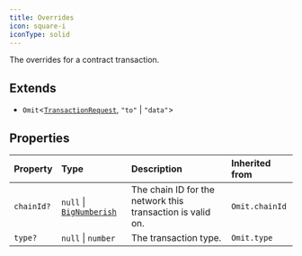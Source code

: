 ```yaml
---
title: Overrides
icon: square-i
iconType: solid
---
```


The overrides for a contract transaction.

## Extends

- `Omit`\<[`TransactionRequest`](/content/type-aliases/TransactionRequest), `"to"` \| `"data"`\>

## Properties

| Property | Type | Description | Inherited from |
| :------ | :------ | :------ | :------ |
| `chainId?` | `null` \| [`BigNumberish`](/content/type-aliases/BigNumberish) | The chain ID for the network this transaction is valid on. | `Omit.chainId` |
| `type?` | `null` \| `number` | The transaction type. | `Omit.type` |
